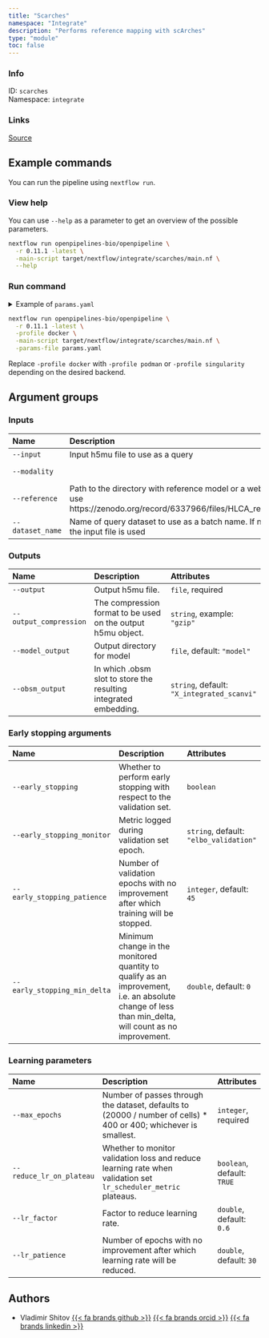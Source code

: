 ```yaml
---
title: "Scarches"
namespace: "Integrate"
description: "Performs reference mapping with scArches"
type: "module"
toc: false
---
```


::: {.column-margin}

### Info

ID: `scarches`  
Namespace: `integrate`

### Links
[Source](https://github.com/openpipelines-bio/openpipeline/blob/0.11.1/./src/integrate/scarches){.btn-action .btn-sm .btn-info .btn role="button"}

:::



## Example commands

You can run the pipeline using `nextflow run`.

### View help

You can use `--help` as a parameter to get an overview of the possible parameters.

```bash
nextflow run openpipelines-bio/openpipeline \
  -r 0.11.1 -latest \
  -main-script target/nextflow/integrate/scarches/main.nf \
  --help
```

### Run command

<details>
<summary>Example of `params.yaml`</summary>
```yaml
# Inputs
input: # please fill in - example: "path/to/file"
modality: "rna"
reference: # please fill in - example: "path/to/file"
dataset_name: "test_dataset"

# Outputs
# output: "$id.$key.output.output"
# output_compression: "gzip"
# model_output: "$id.$key.model_output.model_output"
obsm_output: "X_integrated_scanvi"

# Early stopping arguments
# early_stopping: true
early_stopping_monitor: "elbo_validation"
early_stopping_patience: 45
early_stopping_min_delta: 0.0

# Learning parameters
max_epochs: # please fill in - example: 123
reduce_lr_on_plateau: true
lr_factor: 0.6
lr_patience: 30

# Nextflow input-output arguments
publish_dir: # please fill in - example: "output/"
# param_list: "my_params.yaml"
```
</details>

```bash
nextflow run openpipelines-bio/openpipeline \
  -r 0.11.1 -latest \
  -profile docker \
  -main-script target/nextflow/integrate/scarches/main.nf \
  -params-file params.yaml
```

:::{.callout-note}
Replace `-profile docker` with `-profile podman` or `-profile singularity` depending on the desired backend.
:::

## Argument groups

### Inputs

|Name             |Description                                                                                                                             |Attributes                          |
|:----------------|:---------------------------------------------------------------------------------------------------------------------------------------|:-----------------------------------|
|`--input`        |Input h5mu file to use as a query                                                                                                       |`file`, required                    |
|`--modality`     |                                                                                                                                        |`string`, default: `"rna"`          |
|`--reference`    |Path to the directory with reference model or a web link. For HLCA use https://zenodo.org/record/6337966/files/HLCA_reference_model.zip |`file`, required                    |
|`--dataset_name` |Name of query dataset to use as a batch name. If not set, name of the input file is used                                                |`string`, default: `"test_dataset"` |


### Outputs

|Name                   |Description                                                      |Attributes                                 |
|:----------------------|:----------------------------------------------------------------|:------------------------------------------|
|`--output`             |Output h5mu file.                                                |`file`, required                           |
|`--output_compression` |The compression format to be used on the output h5mu object.     |`string`, example: `"gzip"`                |
|`--model_output`       |Output directory for model                                       |`file`, default: `"model"`                 |
|`--obsm_output`        |In which .obsm slot to store the resulting integrated embedding. |`string`, default: `"X_integrated_scanvi"` |


### Early stopping arguments

|Name                         |Description                                                                                                                                          |Attributes                             |
|:----------------------------|:----------------------------------------------------------------------------------------------------------------------------------------------------|:--------------------------------------|
|`--early_stopping`           |Whether to perform early stopping with respect to the validation set.                                                                                |`boolean`                              |
|`--early_stopping_monitor`   |Metric logged during validation set epoch.                                                                                                           |`string`, default: `"elbo_validation"` |
|`--early_stopping_patience`  |Number of validation epochs with no improvement after which training will be stopped.                                                                |`integer`, default: `45`               |
|`--early_stopping_min_delta` |Minimum change in the monitored quantity to qualify as an improvement, i.e. an absolute change of less than min_delta, will count as no improvement. |`double`, default: `0`                 |


### Learning parameters

|Name                     |Description                                                                                                      |Attributes                 |
|:------------------------|:----------------------------------------------------------------------------------------------------------------|:--------------------------|
|`--max_epochs`           |Number of passes through the dataset, defaults to (20000 / number of cells) * 400 or 400; whichever is smallest. |`integer`, required        |
|`--reduce_lr_on_plateau` |Whether to monitor validation loss and reduce learning rate when validation set `lr_scheduler_metric` plateaus.  |`boolean`, default: `TRUE` |
|`--lr_factor`            |Factor to reduce learning rate.                                                                                  |`double`, default: `0.6`   |
|`--lr_patience`          |Number of epochs with no improvement after which learning rate will be reduced.                                  |`double`, default: `30`    |

## Authors


  * Vladimir Shitov [{{< fa brands github >}}](https://github.com/vladimirshitov) [{{< fa brands orcid >}}](https://orcid.org/0000-0002-1960-8812) [{{< fa brands linkedin >}}](https://linkedin.com/in/vladimir-shitov-9a659513b)
